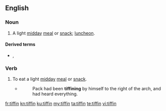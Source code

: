 ==English==
{{wikipedia}}

===Noun===
{{en-noun}}

# {{label|en|UK|India}} A light [[midday]] [[meal]] or [[snack]]; [[luncheon]].

====Derived terms====
* {{l|en|tiffin box}}, {{l|en|tiffin container}}

===Verb===
{{en-verb}}

# {{label|en|UK|India|intransitive}} To eat a light [[midday]] [[meal]] or [[snack]].
#* {{w|Rudyard Kipling}}
#*: Pack had been '''tiffining''' by himself to the right of the arch, and had heard everything.

[[fr:tiffin]]
[[kn:tiffin]]
[[ku:tiffin]]
[[my:tiffin]]
[[ta:tiffin]]
[[te:tiffin]]
[[vi:tiffin]]